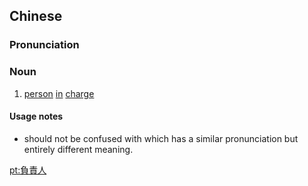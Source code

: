{{also|负责人}}
==Chinese==
{{zh-forms|s=负责人|type=21}}

===Pronunciation===
{{zh-pron
|m=fùzérén
|c=fu6 zaak3 jan4
|mn=hū-chek-jîn/hū-chek-lîn
|cat=n
}}

===Noun===
{{zh-noun}}

# [[person]] [[in]] [[charge]]

====Usage notes====
* {{zh-l|負責人}} should not be confused with {{zh-l|負責任}} which has a similar pronunciation but entirely different meaning.

[[pt:負責人]]